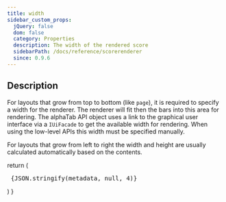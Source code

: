 ```yaml
---
title: width
sidebar_custom_props:
  jQuery: false
  dom: false
  category: Properties
  description: The width of the rendered score
  sidebarPath: /docs/reference/scorerenderer
  since: 0.9.6
---
```



<SinceBadge since="0.9.6" />


## Description

For layouts that grow from top to bottom (like `page`), it is required to specify a width for the renderer.
The renderer will fit then the bars into this area for rendering. The alphaTab API object uses a link to the
graphical user interface via a `IUiFacade` to get the available width for rendering. When using the low-level APIs
this width must be specified manually.

For layouts that grow from left to right the width and height are usually calculated automatically based on
the contents.

  return ( 
    <pre>
{JSON.stringify(metadata, null, 4)}
      </pre>
  )
}

<Dump />

<PropertyDescription metadata={metadata} />
